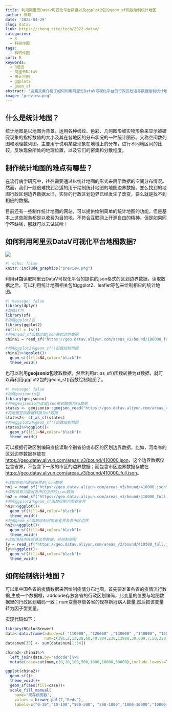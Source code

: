 ```yaml
---
title: 利用阿里云DataV可视化平台数据以及ggplot2包的geom_sf函数绘制统计地图
author: 陈琼
date: '2022-04-29'
slug: datav
link: https://chenq.site/tech/2022-datav/
categories:
  - R
  - 科研作图
tags:
  - 科研作图
soft: R
keywords:
  - R语言
  - 阿里云DataV
  - 统计地图
  - ggplot2
  - geom_sf
abstract: '这篇文章介绍了如何利用阿里云DataV可视化平台的行政区划边界数据绘制统计地图，用到R包包括sf包、ggplot2包等'
image: "preview.png"
---
```


## 什么是统计地图？

统计地图是以地图为背景，运用各种线纹、色彩、几何图形或实物形象来显示被研究现象的指标数值的大小及其在各地区的分布状况的一种统计图形。又称空间数列图和地理数列图。主要用于说明某些现象在地域上的分布，进行不同地区间的比较，反映现象所处的地理位置，以及它们的密集和分散程度。

## 制作统计地图的难点有哪些？
在流行病学研究中，往往需要通过以统计地图的形式来展示数据的空间分布情况。然而，我们一般很难找到合适的用于绘制统计地图的地图边界数据。要么找到的地图行政区划边界数据太旧，实际的行政区划边界已经发生了改变，要么就是找不到相应的数据。

目前还有一些制作统计地图的网站，可以提供绘制简单的统计地图的功能，但是基本上这些服务都是以收费为目的地，不符合互联网上开源自由的精神，但是如果同学不缺钱，那就可以去试试哈！

## 如何利用阿里云DataV可视化平台地图数据?

![](preview.png)

```r
#| echo: false
knitr::include_graphics("preview.png")
```

利用**sf包**读取阿里云DataV可视化平台的提供的json格式的区划边界数据，读取数据之后，可以利用统计地图相关包如ggplot2、leaflet等包来绘制相应的统计地图。

```r
#| message: false
library(dplyr)
#加载sf包
library(sf)
#加载ggplot2包
library(ggplot2)
rm(list = ls())
#利用read_sf函数读取json格式边界数据
china1 = read_sf("https://geo.datav.aliyun.com/areas_v2/bound/100000_full.json")

#利用ggplot2包geom_sf()函数绘制地图
china1%>%ggplot()+
  geom_sf(fill=NA,color="black")+
  theme_void()
```

也可以利用**geojsonio包**读取数据，然后利用st_as_sf()函数转换为sf数据，就可以再利用ggplot2包的geom_sf()函数绘制地图了。

```r
#| message: false
#加载geojsonio包
library(geojsonio)
#利用geojsonio包读取json格式数据为sp数据
states <- geojsonio::geojson_read("https://geo.datav.aliyun.com/areas_v3/bound/410000_full.json", what = "sp")
#将地理空间数据转换为sf数据
states2<- st_as_sf(states)
#利用ggplot2包geom_sf()函数绘制地图
states2%>%ggplot()+
  geom_sf(fill=NA,color="black")+
  theme_void()
```

可以根据行政区划编码直接读取个别省份或市区的区划边界数据，比如，河南省的区划边界数据存放在[https://geo.datav.aliyun.com/areas_v3/bound/410000.json](https://geo.datav.aliyun.com/areas_v3/bound/410000.json)，这个边界数据仅包含省界，不包含下一级的市区的边界数据；而包含市区边界数据存放在[https://geo.datav.aliyun.com/areas_v3/bound/410000_full.json](https://geo.datav.aliyun.com/areas_v3/bound/410000_full.json)。

```r
#读取仅有河南省省界的json数据
hn1 = read_sf("https://geo.datav.aliyun.com/areas_v3/bound/410000.json")
#读取具有河南省各市区边界的json数据
hn2 = read_sf("https://geo.datav.aliyun.com/areas_v3/bound/410000_full.json")
#利用ggplot2包geom_sf函数绘制河南省省界
hn1%>%ggplot()+
  geom_sf(fill=NA,color="black")+
  theme_void()
#利用geom_sf函数绘制河南省省界及各市区边界
hn2%>%ggplot()+
  geom_sf(fill=NA,color="black")+
  theme_void()
#读取洛阳市各区县边界数据，并绘制地图
ly = read_sf("https://geo.datav.aliyun.com/areas_v3/bound/410300_full.json")
ly%>%ggplot()+
  geom_sf(fill=NA,color="black")+
  theme_void()
```


## 如何绘制统计地图？

可以拿中国各省的疫情数据来回绘制疫情分布地图，首先要准备各省的疫情流行数据,生成一个数据框，addcode存放各省的行政区划编码，此变量的值要与地图数据里的行政区划编码一致；num变量存放各省的现存新冠病人数量,然后把该变量转为因子型变量。

实现代码如下：

```r
library(RColorBrewer)
data<-data.frame(adcode=c( "110000", "120000" ,"130000" ,"140000", "150000" ,"210000", "220000" ,"230000", "310000" ,"320000", "330000" ,"340000" ,"350000" ,"360000", "370000", "410000", "420000", "430000" ,"440000" ,"450000" ,"460000", "500000" ,"510000" ,"520000" ,"530000" ,"540000" ,"610000", "620000", "630000", "640000", "650000" ,"710000" ,"810000", "820000" ,"100000"),
                 num=c(391,2,13,28,60,40,884,230,12988,30,609,7,50,220,70,36,4,26,169,23,15,5,74,0,27,0,1,0,20,0,8,13742,59661,500,0))
data$num[35] <- sum(data$num[1:34])

china2<-china1%>%
  left_join(data,by="adcode")%>%
  mutate(case=cut(num,c(0,10,100,500,1000,10000,50000),include.lowest=T,right=F))

ggplot(china2)+
  geom_sf()+
  theme_void()+
  geom_sf(aes(fill=case))+
  scale_fill_manual(
    name="现存病例数",
    values = brewer.pal(7,"Reds"),
    labels=c("0-10","10-100","100-500", "500-1000","1000-10000","10000-50000",">50000"))
```

